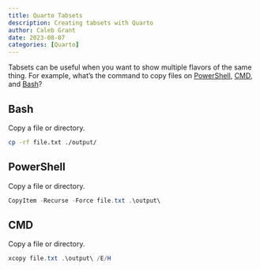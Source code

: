```yaml
---
title: Quarto Tabsets
description: Creating tabsets with Quarto
author: Caleb Grant
date: 2023-08-07
categories: [Quarto]
---
```


Tabsets can be useful when you want to show multiple flavors of the same thing. For example, what's the command to copy files on [PowerShell](/content/development/code/powershell.qmd), [CMD](/content/development/code/cmd.qmd), and [Bash](/content/development/code/bash.qmd)?

:::{.panel-tabset}

## Bash

Copy a file or directory.

```sh
cp -rf file.txt ./output/
```

## PowerShell

Copy a file or directory.

```powershell
CopyItem -Recurse -Force file.txt .\output\
```

## CMD

Copy a file or directory.

```powershell
xcopy file.txt .\output\ /E/H
```

:::
